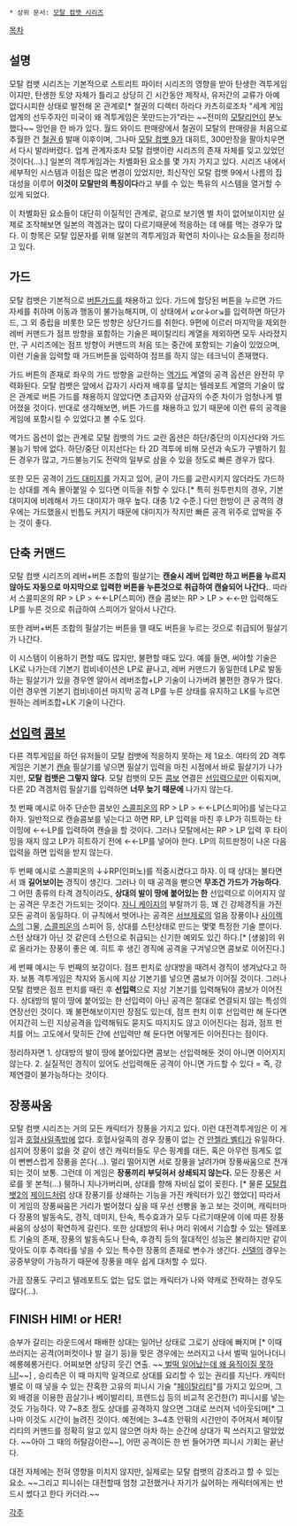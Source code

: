  * 상위 문서: [[모탈 컴뱃 시리즈]]
[[목차]]
== 설명 ==
모탈 컴뱃 시리즈는 기본적으로 스트리트 파이터 시리즈의 영향을 받아 탄생한 격투게임이지만, 탄생한 토양 자체가 틀리고 상당히 긴 시간동안 제작사, 유저간의 교류가 아예 없다시피한 상태로 발전해 온 관계로[* 철권의 디렉터 하라다 카츠히로조차 "세계 게임업계의 선두주자인 미국이 왜 격투게임은 못만드는가"라는 ~~전미의 [[모탈리언]]이 분노했다~~ 망언을 한 바가 있다. 월드 와이드 판매량에서 철권이 모탈의 판매량을 처음으로 추월한 건 [[철권 6]] 발매 이후이며, 그나마 [[모탈 컴뱃 9]]가 대히트, 300만장을 팔아치우면서 다시 발라버렸다. 업계 관계자조차 모탈 컴뱃이란 시리즈의 존재 자체를 잊고 있었던 것이다(...).]  일본의 격투게임과는 차별화된 요소를 몇 가지 가지고 있다. 시리즈 내에서 세부적인 시스템과 이점은 많은 변경이 있었지만, 최신작인 모탈 컴뱃 9에서 나름의 집대성을 이루어 '''이것이 모탈만의 특징이다'''라고 부를 수 있는 특유의 시스템을 열거할 수 있게 되었다. 

이 차별화된 요소들이 대단히 이질적인 관계로, 겉으로 보기엔 별 차이 없어보이지만 실제로 조작해보면 일본의 격겜과는 많이 다르기때문에 적응하는 데 애를 먹는 경우가 많다. 이 항목은 모탈 입문자를 위해 일본의 격투게임과 확연히 차이나는 요소들을 정리하고 있다. 
== 가드 == 
모탈 컴뱃은 기본적으로 [[버튼가드]]를 채용하고 있다. 가드에 할당된 버튼을 누르면 가드 자세를 취하며 이동과 행동이 불가능해지며, 이 상태에서 ↙or↓or↘를 입력하면 하단가드, 그 외 중립을 비롯한 모든 방향은 상단가드를 취한다. 9편에 이르러 마지막을 제외한 레버 커맨드가 점프 방향을 포함하는 기술은 페이탈리티 계열을 제외하면 모두 사라졌지만, 구 시리즈에는 점프 방향이 커맨드의 처음 또는 중간에 포함되는 기술이 있었으며, 이런 기술을 입력할 때 가드버튼을 입력하여 점프를 하지 않는 테크닉이 존재했다. 

가드 버튼의 존재로 좌우의 가드 방향을 교란하는 [[역가드]] 계열의 공격 옵션은 완전히 무력화된다. 모탈 컴뱃은 앞에서 갑자기 사라져 배후를 덮치는 텔레포트 계열의 기술이 많은 관계로 버튼 가드를 채용하지 않았다면 초급자와 상급자의 수준 차이가 엄청나게 벌어졌을 것이다. 반대로 생각해보면, 버튼 가드를 채용하고 있기 때문에 이런 류의 공격을 게임에 포함시킬 수 있었다고 볼 수도 있다.

역가드 옵션이 없는 관계로 모탈 컴뱃의 가드 교란 옵션은 하단/중단의 이지선다와 가드불능기 밖에 없다. 하단/중단 이지선다는 타 2D 격투에 비해 모션과 속도가 구별하기 힘든 경우가 많고, 가드불능기도 전략의 일부로 삼을 수 있을 정도로 빠른 경우가 많다.

또한 모든 공격이 [[가드 대미지]]를 가지고 있어, 굳이 가드를 교란시키지 않더라도 가드하는 상대를 계속 몰아붙일 수 있다면 이득을 취할 수 있다.[* 특히 원투펀치의 경우, 기본 대미지에 비례해서 가드 대미지가 매우 높다. 대충 1/2 수준.] 다만 한방이 큰 공격의 경우에는 가드했을시 빈틈도 커지기 때문에 대미지가 작지만 빠른 공격 위주로 압박을 주는 것이 좋다.

== 단축 커맨드 ==
모탈 컴뱃 시리즈의 레버+버튼 조합의 필살기는 '''캔슬시 레버 입력만 하고 버튼을 누르지 않아도 자동으로 마지막으로 입력한 버튼을 누른것으로 취급하여 캔슬되어 나간다.'''. 따라서 스콜피온의 RP > LP > ←←LP(스피어) 캔슬 콤보는 RP > LP > ←←만 입력해도 LP를 누른 것으로 취급하여 스피어가 알아서 나간다. 

또한 레버+버튼 조합의 필살기는 버튼을 뗄 때도 버튼을 누르는 것으로 취급되어 필살기가 나간다.

이 시스템이 이용하기 편할 때도 많지만, 불편할 때도 있다. 예를 들면, 써야할 기술은 LK로 나가는데 기본기 컴비네이션은 LP로 끝나고, 레버 커맨드가 동일한데 LP로 발동하는 필살기가 있을 경우엔 알아서 레버조합+LP 기술이 나가버려 불편한 경우가 많다. 이런 경우엔 기본기 컴비네이션 마지막 공격 LP를 누른 상태를 유지하고 LK를 누르면 원하는 레버조합+LK 기술이 나간다.
== [[선입력]] [[콤보]] ==
다른 격투게임을 하던 유저들이 모탈 컴뱃에 적응하지 못하는 제 1요소. 여타의 2D 격투게임은 기본기 [[캔슬]] 필살기를 넣으면 필살기 입력을 마친 시점에서 바로 필살기가 나가지만, '''모탈 컴뱃은 그렇지 않다'''. 모탈 컴뱃의 모든 [[콤보]] 연결은 [[선입력]]으로만 이뤄지며, 다른 2D 격겜처럼 필살기를 입력하면 '''너무 늦기 때문에''' 나가지 않는다. 

첫 번째 예시로 아주 단순한 콤보인 [[스콜피온]]의 RP > LP > ←←LP(스피어)를 넣는다고 하자. 일반적으로 캔슬콤보를 넣는다고 하면 RP, LP 입력을 마친 후 LP가 히트하는 타이밍에 ←←LP를 입력하여 캔슬을 할 것이다. 그러나 모탈에서는 RP > LP 입력 후 타이밍을 재지 않고 LP가 히트하기 전에 ←←LP를 넣어야 한다. LP의 히트판정이 나온 다음 입력을 하면 입력을 받지 않는다.

두 번째 예시로 스콜피온의 ↓↓RP(인퍼노)를 적중시켰다고 하자. 이 때 상대는 불타면서 꽤 '''길어보이는''' 경직이 생긴다. 그러나 이 때 공격을 뻗으면 '''무조건 가드가 가능하다'''. 그 어떤 종류의 타격 경직이라도, '''상대의 발이 땅에 붙어있는 한''' 선입력으로 이어지지 않는 공격은 무조건 가드되는 것이다. [[자니 케이지]]의 부랄까기 등, 꽤 긴 강제경직을 가진 모든 공격이 동일하다. 이 규칙에서 벗어나는 공격은 [[서브제로]]의 얼음 장풍이나 [[사이렉스]]의 그물, [[스콜피온]]의 스피어 등, 상대를 스턴상태로 만드는 몇몇 특정한 기술 뿐이다. 스턴 상태가 아닌 것 같은데 스턴으로 취급되는 신기한 예외도 있긴 하다.[* [섕쑹]의 위로 올라가는 장풍이 좋은 예. 히트 후 생긴 경직에 공격을 구겨넣으면 콤보로 이어진다.]

세 번째 예시는 두 번째의 보강이다. 점프 펀치로 상대방을 때려서 경직이 생겨났다고 하자. 보통 격투게임은 착지와 동시에 지상 기본기를 넣으면 콤보가 이어질 것이다. 그러나 모탈 컴뱃은 점프 펀치를 때린 후 '''선입력'''으로 지상 기본기를 입력해둬야 콤보가 이어진다. 상대방의 발이 땅에 붙어있는 한 선입력이 아닌 공격은 절대로 연결되지 않는 특성의 연장선인 것이다. 꽤 불편해보이지만 장점도 있는데, 점프 펀치 이후 선입력만 해 둔다면 어지간히 느린 지상공격을 입력해둬도 묻지도 따지지도 않고 이어진다는 점과, 점프 펀치를 어느 고도에서 맞히든 간에 선입력만 해 둔다면 어떻게든 이어진다는 점이다.

정리하자면 1. 상대방의 발이 땅에 붙어있다면 콤보는 선입력해둔 것이 아니면 이어지지 않는다. 2. 실질적인 경직이 있어도 선입력해둔 공격이 아니면 가드할 수 있다 = 즉, 강제연결이 불가능하다는 것이다.

== 장풍싸움 == 
모탈 컴뱃 시리즈는 거의 모든 캐릭터가 장풍을 가지고 있다. 이런 대전격투게임은 이 게임과 [[호혈사일족]]밖에 없다. 호혈사일족의 경우 장풍이 없는 건 [[안젤라 벨티]]가 유일하다. 심지어 장풍이 없을 것 같이 생긴 캐릭터들도 무슨 핑계를 대든, 혹은 아무런 핑계도 없이 뻔뻔스럽게 장풍을 쏜다(...). 멀리 떨어지면 서로 장풍을 날려가며 장풍싸움으로 전개되는 것이 보통. 그런데 이 게임은 '''장풍끼리 부딪혀서 상쇄되지 않는다.''' 모든 장풍은 서로를 못 본척(...) 휑하니 지나가버리며, 상대를 향해 자비심 없이 꽂힌다. [* 물론 [[모탈컴뱃2]]의 [[제이드]]처럼 상대 장풍기를 상쇄하는 기능을 가진 캐릭터가 있긴 했었다] 따라서 이 게임의 장풍싸움은 거리가 벌어졌다 싶을 때 우선 선빵을 놓고 보는 것이며, 캐릭터마다 장풍의 발동속도, 경직, 데미지, 탄속, 특수효과가 모두 다르기때문에 이에 따른 장풍싸움의 상성이 확연하게 갈린다. 또한 상대방의 뒤나 머리 위에서 기습할 수 있는 텔레포트 기술의 존재, 장풍의 발동속도나 탄속, 후경직 등의 절대적인 성능은 불리하지만 같이 맞아도 이후 추격타를 넣을 수 있는 특수한 장풍의 존재로 변수가 생긴다. [[신델]]의 경우는 공중부양이 가능하기 때문에 장풍을 매우 쉽게 대처할 수 있다.

가끔 장풍도 구리고 텔레포트도 없는 답도 없는 캐릭터가 나와 약캐로 전락하는 경우도 많다(...).

== FINISH HIM! or HER! == 
승부가 갈리는 라운드에서 패배한 상대는 일어난 상태로 그로기 상태에 빠지며 [* 이때 쓰러지는 공격(어퍼컷이나 발 걸기 등)을 맞은 경우에는 쓰러지고 나서 벌떡 일어나더니 헤롱헤롱거린다. 어찌보면 상당히 웃긴 연출. ~~[[설렁탕을 사왔는데 왜 먹지를 못해 | 벌떡 일어났는데 왜 움직이질 못하니!]]~~] , 승리측은 이 때 마지막 일격으로 상대를 요리할 수 있는 권리를 지닌다. 캐릭터 별로 이 때 넣을 수 있는 잔혹한 고유의 피니시 기술 "[[페이탈리티]]"를 가지고 있으며, 그 외 배경을 이용한 끔살기나 베이발리티, 프렌드십 등의 비교적 온건한(?) 피니시를 넣는 것도 가능하다. 약 7~8초 정도 상대를 공격하지 않으면 그대로 쓰러져 넉아웃되며[* 그나마 이것도 시간이 늘려진 것이다. 예전에는 3~4초 안팎의 시간만이 주어져서 페이탈리티의 커맨드를 정확히 알고 있지 않으면 아차 하는 순간에 상대가 픽 쓰러지고 말았었다. ~~아아 그 때의 허탈감이란~~], 어떤 공격이든 한 번 들어가면 피니시 기회는 끝난다.

대전 자체에는 전혀 영향을 미치지 않지만, 실제로는 모탈 컴뱃의 감초라고 할 수 있는 요소. ~~그리고 피니쉬는 대전할때 엄청 고전했거나 자기가 싫어하는 캐릭터에게는 반드시 썼다고 한다 카더라.~~

[[각주]]
